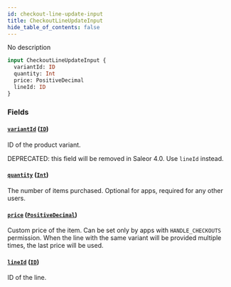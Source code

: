 ```yaml
---
id: checkout-line-update-input
title: CheckoutLineUpdateInput
hide_table_of_contents: false
---
```


No description

```graphql
input CheckoutLineUpdateInput {
  variantId: ID
  quantity: Int
  price: PositiveDecimal
  lineId: ID
}
```

### Fields

#### [`variantId`](#) ([`ID`](../../../developer/api-reference/scalars/id))

ID of the product variant.

DEPRECATED: this field will be removed in Saleor 4.0. Use `lineId` instead.

#### [`quantity`](#) ([`Int`](../../../developer/api-reference/scalars/int))

The number of items purchased. Optional for apps, required for any other users.

#### [`price`](#) ([`PositiveDecimal`](../../../developer/api-reference/scalars/positive-decimal))

Custom price of the item. Can be set only by apps with `HANDLE_CHECKOUTS` permission. When the line with the same variant will be provided multiple times, the last price will be used.

#### [`lineId`](#) ([`ID`](../../../developer/api-reference/scalars/id))

ID of the line.
